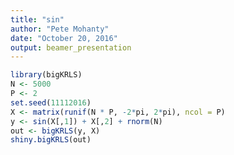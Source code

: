 ```yaml
---
title: "sin"
author: "Pete Mohanty"
date: "October 20, 2016"
output: beamer_presentation
---
```


```r
library(bigKRLS)
N <- 5000
P <- 2
set.seed(11112016)
X <- matrix(runif(N * P, -2*pi, 2*pi), ncol = P)
y <- sin(X[,1]) + X[,2] + rnorm(N)
out <- bigKRLS(y, X)
shiny.bigKRLS(out)

```

